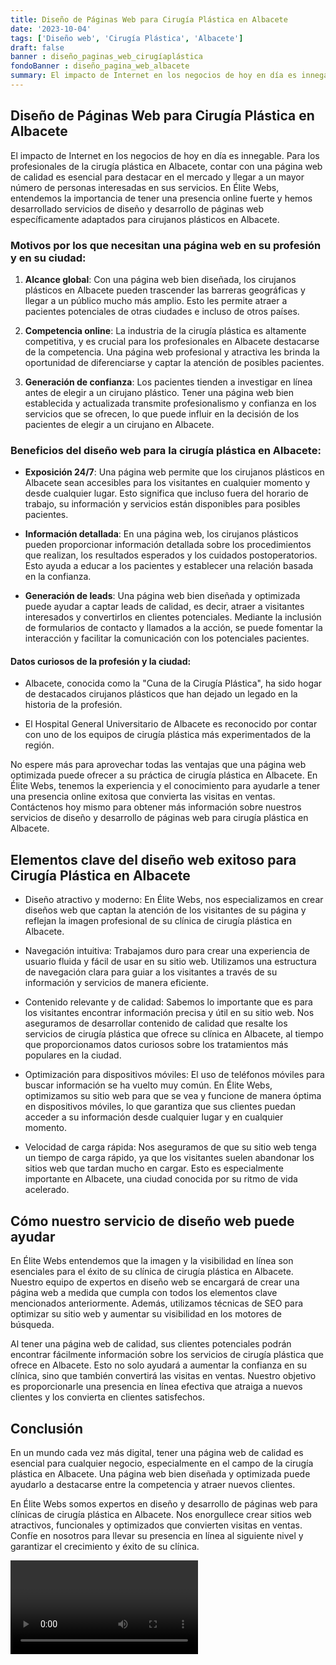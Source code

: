 ```yaml
---
title: Diseño de Páginas Web para Cirugía Plástica en Albacete
date: '2023-10-04'
tags: ['Diseño web', 'Cirugía Plástica', 'Albacete']
draft: false
banner : diseño_paginas_web_cirugíaplástica
fondoBanner : diseño_pagina_web_albacete
summary: El impacto de Internet en los negocios de hoy en día es innegable. Para los profesionales de la cirugía plástica en Albacete, contar con una página web de calidad es esencial para destacar en el mercado y llegar a un mayor número de personas interesadas en sus servicios. En Élite Webs, entendemos la importancia de tener una presencia online fuerte y hemos desarrollado servicios de diseño y desarrollo de páginas web específicamente adaptados para cirujanos plásticos en Albacete.
---
```


## **Diseño de Páginas Web para Cirugía Plástica en Albacete**

El impacto de Internet en los negocios de hoy en día es innegable. Para los profesionales de la cirugía plástica en Albacete, contar con una página web de calidad es esencial para destacar en el mercado y llegar a un mayor número de personas interesadas en sus servicios. En Élite Webs, entendemos la importancia de tener una presencia online fuerte y hemos desarrollado servicios de diseño y desarrollo de páginas web específicamente adaptados para cirujanos plásticos en Albacete.

### Motivos por los que necesitan una página web en su profesión y en su ciudad:

1. **Alcance global**: Con una página web bien diseñada, los cirujanos plásticos en Albacete pueden trascender las barreras geográficas y llegar a un público mucho más amplio. Esto les permite atraer a pacientes potenciales de otras ciudades e incluso de otros países.

2. **Competencia online**: La industria de la cirugía plástica es altamente competitiva, y es crucial para los profesionales en Albacete destacarse de la competencia. Una página web profesional y atractiva les brinda la oportunidad de diferenciarse y captar la atención de posibles pacientes.

3. **Generación de confianza**: Los pacientes tienden a investigar en línea antes de elegir a un cirujano plástico. Tener una página web bien establecida y actualizada transmite profesionalismo y confianza en los servicios que se ofrecen, lo que puede influir en la decisión de los pacientes de elegir a un cirujano en Albacete.

### Beneficios del diseño web para la cirugía plástica en Albacete:

- **Exposición 24/7**: Una página web permite que los cirujanos plásticos en Albacete sean accesibles para los visitantes en cualquier momento y desde cualquier lugar. Esto significa que incluso fuera del horario de trabajo, su información y servicios están disponibles para posibles pacientes.

- **Información detallada**: En una página web, los cirujanos plásticos pueden proporcionar información detallada sobre los procedimientos que realizan, los resultados esperados y los cuidados postoperatorios. Esto ayuda a educar a los pacientes y establecer una relación basada en la confianza.

- **Generación de leads**: Una página web bien diseñada y optimizada puede ayudar a captar leads de calidad, es decir, atraer a visitantes interesados y convertirlos en clientes potenciales. Mediante la inclusión de formularios de contacto y llamados a la acción, se puede fomentar la interacción y facilitar la comunicación con los potenciales pacientes.

#### Datos curiosos de la profesión y la ciudad:

- Albacete, conocida como la "Cuna de la Cirugía Plástica", ha sido hogar de destacados cirujanos plásticos que han dejado un legado en la historia de la profesión.

- El Hospital General Universitario de Albacete es reconocido por contar con uno de los equipos de cirugía plástica más experimentados de la región.

No espere más para aprovechar todas las ventajas que una página web optimizada puede ofrecer a su práctica de cirugía plástica en Albacete. En Élite Webs, tenemos la experiencia y el conocimiento para ayudarle a tener una presencia online exitosa que convierta las visitas en ventas. Contáctenos hoy mismo para obtener más información sobre nuestros servicios de diseño y desarrollo de páginas web para cirugía plástica en Albacete.

<GifSeo />

<Cta />

## Elementos clave del diseño web exitoso para Cirugía Plástica en Albacete

- Diseño atractivo y moderno: En Élite Webs, nos especializamos en crear diseños web que captan la atención de los visitantes de su página y reflejan la imagen profesional de su clínica de cirugía plástica en Albacete.

- Navegación intuitiva: Trabajamos duro para crear una experiencia de usuario fluida y fácil de usar en su sitio web. Utilizamos una estructura de navegación clara para guiar a los visitantes a través de su información y servicios de manera eficiente.

- Contenido relevante y de calidad: Sabemos lo importante que es para los visitantes encontrar información precisa y útil en su sitio web. Nos aseguramos de desarrollar contenido de calidad que resalte los servicios de cirugía plástica que ofrece su clínica en Albacete, al tiempo que proporcionamos datos curiosos sobre los tratamientos más populares en la ciudad.

- Optimización para dispositivos móviles: El uso de teléfonos móviles para buscar información se ha vuelto muy común. En Élite Webs, optimizamos su sitio web para que se vea y funcione de manera óptima en dispositivos móviles, lo que garantiza que sus clientes puedan acceder a su información desde cualquier lugar y en cualquier momento.

- Velocidad de carga rápida: Nos aseguramos de que su sitio web tenga un tiempo de carga rápido, ya que los visitantes suelen abandonar los sitios web que tardan mucho en cargar. Esto es especialmente importante en Albacete, una ciudad conocida por su ritmo de vida acelerado.

## Cómo nuestro servicio de diseño web puede ayudar

En Élite Webs entendemos que la imagen y la visibilidad en línea son esenciales para el éxito de su clínica de cirugía plástica en Albacete. Nuestro equipo de expertos en diseño web se encargará de crear una página web a medida que cumpla con todos los elementos clave mencionados anteriormente. Además, utilizamos técnicas de SEO para optimizar su sitio web y aumentar su visibilidad en los motores de búsqueda.

Al tener una página web de calidad, sus clientes potenciales podrán encontrar fácilmente información sobre los servicios de cirugía plástica que ofrece en Albacete. Esto no solo ayudará a aumentar la confianza en su clínica, sino que también convertirá las visitas en ventas. Nuestro objetivo es proporcionarle una presencia en línea efectiva que atraiga a nuevos clientes y los convierta en clientes satisfechos.

## Conclusión

En un mundo cada vez más digital, tener una página web de calidad es esencial para cualquier negocio, especialmente en el campo de la cirugía plástica en Albacete. Una página web bien diseñada y optimizada puede ayudarlo a destacarse entre la competencia y atraer nuevos clientes.

En Élite Webs somos expertos en diseño y desarrollo de páginas web para clínicas de cirugía plástica en Albacete. Nos enorgullece crear sitios web atractivos, funcionales y optimizados que convierten visitas en ventas. Confíe en nosotros para llevar su presencia en línea al siguiente nivel y garantizar el crecimiento y éxito de su clínica.

<Video />

<CtaBot job='Cirugía Plástica' city='Albacete'/>

<Gmaps query='Albacete+españa+maps' />